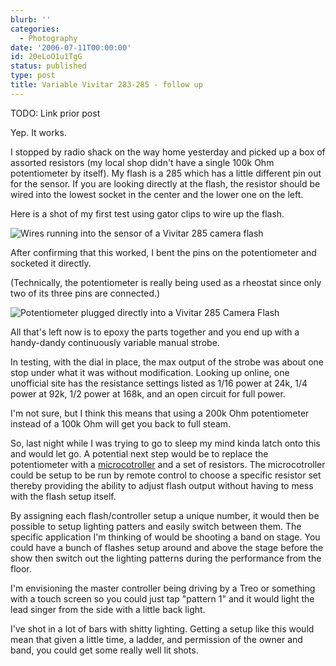 ```yaml
---
blurb: ''
categories:
  - Photography
date: '2006-07-11T00:00:00'
id: 20eLoO1u1TgG
status: published
type: post
title: Variable Vivitar 283-285 - follow up
---
```


TODO: Link prior post

Yep. It works. 

I stopped by radio shack on the way home yesterday and picked up a box of assorted resistors (my local shop didn't have a single 100k Ohm potentiometer by itself). My flash is a 285 which has a little different pin out for the sensor. If you are looking directly at the flash, the resistor should be wired into the lowest socket in the center and the lower one on the left. 

Here is a shot of my first test using gator clips to wire up the flash.

<Img src="vivitar_285_hack_20060710_212242_01.jpg" alt="Wires running into the sensor of a Vivitar 285 camera flash" />

After confirming that this worked, I bent the pins on the potentiometer and socketed it directly. 

(Technically, the potentiometer is really being used as a rheostat since only two of its three pins are connected.)

<Img src="vivitar_285_hack_2_20060710_212406_01" alt="Potentiometer plugged directly into a Vivitar 285 Camera Flash" />

All that's left now is to epoxy the parts together and you end up with a handy-dandy continuously variable manual strobe. 

In testing, with the dial in place, the max output of the strobe was about one stop under what it was without modification. Looking up online, one unofficial site has the resistance settings listed as 1/16 power at 24k, 1/4 power at 92k, 1/2 power at 168k, and an open circuit for full power. 

I'm not sure, but I think this means that using a 200k Ohm potentiometer instead of a 100k Ohm will get you back to full steam. 

So, last night while I was trying to go to sleep my mind kinda latch onto this and would let go. A potential next step would be to replace the potentiometer with a [microcotroller](https://en.wikipedia.org/wiki/Microcontroller) and a set of resistors. The microcotroller could be setup to be run by remote control to choose a specific resistor set thereby providing the ability to adjust flash output without having to mess with the flash setup itself. 

By assigning each flash/controller setup a unique number, it would then be possible to setup lighting patters
and easily switch between them. The specific application I'm thinking of would be shooting a band on stage. You could have a bunch of flashes setup around and above the stage before the show then switch out the lighting patterns during the performance from the floor. 

I'm envisioning the master controller being driving by a Treo or something with a touch screen so you could just tap "pattern 1" and it would light the lead singer from the side with a little back light. 

I've shot in a lot of bars with shitty lighting. Getting a setup like this would mean that given a little time, a ladder, and permission of the owner and band, you could get some really well lit shots.
